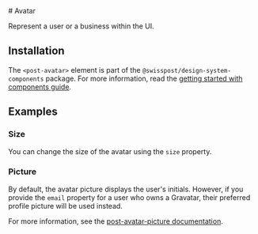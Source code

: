 
<Meta of={AvatarStories} />

<div className="docs-title">
  # Avatar

  <nav>
    <link-design of={JSON.stringify(AvatarStories)}></link-design>
  </nav>
</div>

<p className="lead">Represent a user or a business within the UI.</p>

<Canvas of={AvatarStories.Default} />
<Controls of={AvatarStories.Default} />

## Installation

The `<post-avatar>` element is part of the `@swisspost/design-system-components` package.
For more information, read the [getting started with components guide](/?path=/docs/edfb619b-fda1-4570-bf25-20830303d483--docs).

## Examples

### Size

You can change the size of the avatar using the `size` property.

<Canvas of={AvatarStories.Size} />

### Picture

By default, the avatar picture displays the user's initials.
However, if you provide the `email` property for a user who owns a Gravatar,
their preferred profile picture will be used instead.

For more information, see the <a href="/?path=/docs/09aac03d-220e-4885-8fb8-1cfa01add188--docs">post-avatar-picture documentation</a>.

<Canvas of={AvatarStories.Picture} />
